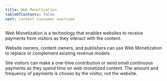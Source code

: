 ```yaml
---
title: Web Monetization
tableOfContents: false
next: Content consumer overview
---
```



Web Monetization is a technology that enables websites to receive payments from visitors as they interact with the content. 

Website owners, content owners, and publishers can use Web Monetization to replace or complement existing revenue models. 

Site visitors can make a one-time contribution or send small continuous payments as they spend time on web monetized content. The amount and frequency of payments is chosen by the visitor, not the website. 

  <CardGrid>
    <LinkCard title="For visitors to web monetized content" href="/supporters/overview" description="As a content consumer, you pay as much or as little as you want, as often as you want, as you spend time on web monetized sites." />
    <LinkCard title="For website owners, content owners, and publishers" href="/developers/overview" description="Get paid directly for the work you own, create, publish, or contribute to on the web." />
    <LinkCard title="For developers" href="/developers/link-element"  description="Get started by adding Web Monetization to an HTML page. Web Monetization can also be added to RSS, ATOM, and JSON feeds, as well as Activity Streams." />
    <LinkCard title="Get the browser extension" href="https://webmonetization.org/install/" target="_blank" description="Download the Interledger Foundation's browser extension. Currently available for Chrome, Firefox, and Edge." />
  </CardGrid>